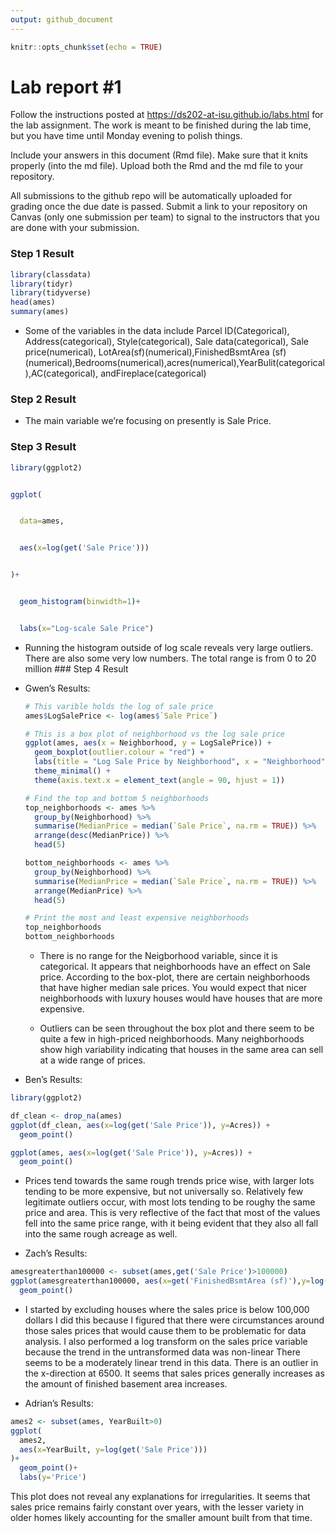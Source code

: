 ```yaml
---
output: github_document
---
```


<!-- README.md is generated from README.Rmd. Please edit the README.Rmd file -->

```r
knitr::opts_chunk$set(echo = TRUE)
```

# Lab report #1

Follow the instructions posted at <https://ds202-at-isu.github.io/labs.html> for the lab assignment. The work is meant to be finished during the lab time, but you have time until Monday evening to polish things.

Include your answers in this document (Rmd file). Make sure that it knits properly (into the md file). Upload both the Rmd and the md file to your repository.

All submissions to the github repo will be automatically uploaded for grading once the due date is passed. Submit a link to your repository on Canvas (only one submission per team) to signal to the instructors that you are done with your submission.

### Step 1 Result

```r
library(classdata)
library(tidyr)
library(tidyverse)
head(ames)
summary(ames)
```

-   Some of the variables in the data include Parcel ID(Categorical), Address(categorical), Style(categorical), Sale data(categorical), Sale price(numerical), LotArea(sf)(numerical),FinishedBsmtArea (sf)(numerical),Bedrooms(numerical),acres(numerical),YearBulit(categorical),AC(categorical), andFireplace(categorical)

### Step 2 Result

-   The main variable we're focusing on presently is Sale Price.

### Step 3 Result

```r


library(ggplot2)


ggplot(


  data=ames, 


  aes(x=log(get('Sale Price')))


)+ 


  geom_histogram(binwidth=1)+


  labs(x="Log-scale Sale Price")


```

-   Running the histogram outside of log scale reveals very large outliers. There are also some very low numbers. The total range is from 0 to 20 million \### Step 4 Result

-   Gwen's Results:

    ```r
    # This varible holds the log of sale price
    ames$LogSalePrice <- log(ames$`Sale Price`)

    # This is a box plot of neighborhood vs the log sale price 
    ggplot(ames, aes(x = Neighborhood, y = LogSalePrice)) +
      geom_boxplot(outlier.colour = "red") +
      labs(title = "Log Sale Price by Neighborhood", x = "Neighborhood", y = "Log(Sale Price)") +
      theme_minimal() +
      theme(axis.text.x = element_text(angle = 90, hjust = 1))


    ```

    ```r
    # Find the top and bottom 5 neighborhoods
    top_neighborhoods <- ames %>%
      group_by(Neighborhood) %>%
      summarise(MedianPrice = median(`Sale Price`, na.rm = TRUE)) %>%
      arrange(desc(MedianPrice)) %>%
      head(5)

    bottom_neighborhoods <- ames %>%
      group_by(Neighborhood) %>%
      summarise(MedianPrice = median(`Sale Price`, na.rm = TRUE)) %>%
      arrange(MedianPrice) %>%
      head(5)

    # Print the most and least expensive neighborhoods
    top_neighborhoods
    bottom_neighborhoods

    ```

    -   There is no range for the Neigborhood variable, since it is categorical. It appears that neighborhoods have an effect on Sale price. According to the box-plot, there are certain neighborhoods that have higher median sale prices. You would expect that nicer neighborhoods with luxury houses would have houses that are more expensive.

    -   Outliers can be seen throughout the box plot and there seem to be quite a few in high-priced neighborhoods. Many neighborhoods show high variability indicating that houses in the same area can sell at a wide range of prices.

-   Ben's Results:

```r
library(ggplot2)

df_clean <- drop_na(ames)
ggplot(df_clean, aes(x=log(get('Sale Price')), y=Acres)) + 
  geom_point()

ggplot(ames, aes(x=log(get('Sale Price')), y=Acres)) + 
  geom_point()
```

-   Prices tend towards the same rough trends price wise, with larger lots tending to be more expensive, but not universally so. Relatively few legitimate outliers occur, with most lots tending to be roughy the same price and area. This is very reflective of the fact that most of the values fell into the same price range, with it being evident that they also all fall into the same rough acreage as well.

-   Zach's Results:
```r

amesgreaterthan100000 <- subset(ames,get('Sale Price')>100000)
ggplot(amesgreaterthan100000, aes(x=get('FinishedBsmtArea (sf)'),y=log(get('Sale Price')) )) + 
  geom_point()
```
- I started by excluding houses where the sales price is below 100,000 dollars I did this because I figured that there were circumstances around those sales prices that would cause them to be problematic for data analysis. I also performed a log transform on the sales price variable because the trend in the untransformed data was non-linear There seems to be a moderately linear trend in this data. There is an outlier in the x-direction at 6500. It seems that sales prices generally increases as the amount of finished basement area increases.

-   Adrian's Results:

```r
ames2 <- subset(ames, YearBuilt>0)
ggplot(
  ames2,
  aes(x=YearBuilt, y=log(get('Sale Price')))
)+
  geom_point()+
  labs(y='Price')
```

This plot does not reveal any explanations for irregularities. It seems that sales price remains fairly constant over years, with the lesser variety in older homes likely accounting for the smaller amount built from that time.
